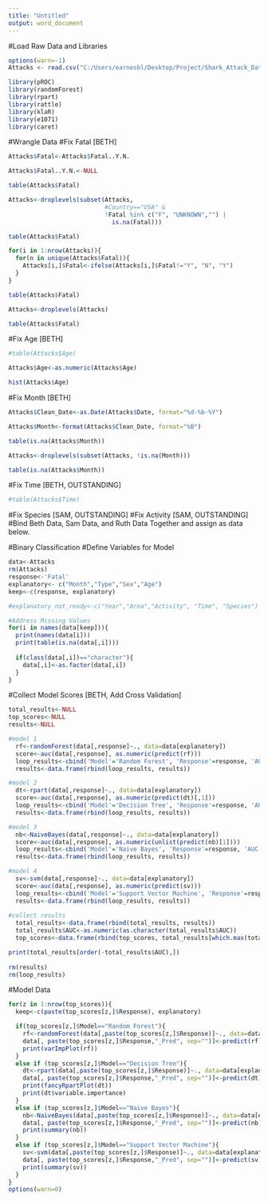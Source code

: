 ---
title: "Untitled"
output: word_document
---

#Load Raw Data and Libraries
```{r,echo=FALSE}
options(warn=-1)
Attacks <- read.csv("C:/Users/earnesbl/Desktop/Project/Shark_Attack_Data_4-7-2016.csv")

library(pROC)
library(randomForest)
library(rpart)
library(rattle)
library(klaR)
library(e1071)
library(caret)
```

#Wrangle Data
#Fix Fatal [BETH]
```{r,echo=FALSE}
Attacks$Fatal<-Attacks$Fatal..Y.N.

Attacks$Fatal..Y.N.<-NULL

table(Attacks$Fatal)

Attacks<-droplevels(subset(Attacks, 
                           #Country=="USA" &
                           !Fatal %in% c("F", "UNKNOWN","") | 
                             is.na(Fatal)))

table(Attacks$Fatal)

for(i in 1:nrow(Attacks)){
  for(n in unique(Attacks$Fatal)){
    Attacks[i,]$Fatal<-ifelse(Attacks[i,]$Fatal!="Y", "N", "Y") 
  }
}

table(Attacks$Fatal)

Attacks<-droplevels(Attacks)

table(Attacks$Fatal)
```
#Fix Age [BETH]
```{r,echo=FALSE}
#table(Attacks$Age)

Attacks$Age<-as.numeric(Attacks$Age)

hist(Attacks$Age)
```
#Fix Month [BETH]
```{r,echo=FALSE}
Attacks$Clean_Date<-as.Date(Attacks$Date, format="%d-%b-%Y")

Attacks$Month<-format(Attacks$Clean_Date, format="%B")

table(is.na(Attacks$Month))

Attacks<-droplevels(subset(Attacks, !is.na(Month)))

table(is.na(Attacks$Month))
```
#Fix Time [BETH, OUTSTANDING] 
```{r,echo=FALSE}
#table(Attacks$Time)
```
#Fix Species [SAM, OUTSTANDING]
#Fix Activity [SAM, OUTSTANDING]
#Bind Beth Data, Sam Data, and Ruth Data Together and assign as data below. 

#Binary Classification
#Define Variables for Model
```{r,echo=FALSE}
data<-Attacks
rm(Attacks)
response<-'Fatal'
explanatory<- c("Month","Type","Sex","Age")
keep<-c(response, explanatory)

#explanatory_not_ready<-c("Year","Area","Activity", "Time", "Species")

#Address Missing Values
for(i in names(data[keep])){
  print(names(data[i]))
  print(table(is.na(data[,i])))
 
  if(class(data[,i])=="character"){
    data[,i]<-as.factor(data[,i])
  }
}
```
#Collect Model Scores [BETH, Add Cross Validation]
```{r,echo=FALSE}
total_results<-NULL
top_scores<-NULL
results<-NULL

#model 1
  rf<-randomForest(data[,response]~., data=data[explanatory])
  score<-auc(data[,response], as.numeric(predict(rf)))
  loop_results<-cbind('Model'='Random Forest', 'Response'=response, 'AUC'=score)
  results<-data.frame(rbind(loop_results, results))

#model 2
  dt<-rpart(data[,response]~., data=data[explanatory])
  score<-auc(data[,response], as.numeric(predict(dt)[,1]))
  loop_results<-cbind('Model'='Decision Tree', 'Response'=response, 'AUC'=score)
  results<-data.frame(rbind(loop_results, results))

#model 3
  nb<-NaiveBayes(data[,response]~., data=data[explanatory])
  score<-auc(data[,response], as.numeric(unlist(predict(nb)[1])))
  loop_results<-cbind('Model'='Naive Bayes', 'Response'=response, 'AUC'=score)
  results<-data.frame(rbind(loop_results, results))

#model 4
  sv<-svm(data[,response]~., data=data[explanatory])
  score<-auc(data[,response], as.numeric(predict(sv)))
  loop_results<-cbind('Model'='Support Vector Machine', 'Response'=response, 'AUC'=score)
  results<-data.frame(rbind(loop_results, results))  
  
#collect results
  total_results<-data.frame(rbind(total_results, results))
  total_results$AUC<-as.numeric(as.character(total_results$AUC))
  top_scores<-data.frame(rbind(top_scores, total_results[which.max(total_results$AUC),]))

print(total_results[order(-total_results$AUC),])
  
rm(results)
rm(loop_results)
```
#Model Data
```{r,echo=FALSE}
for(z in 1:nrow(top_scores)){
  keep<-c(paste(top_scores[z,]$Response), explanatory)

  if(top_scores[z,]$Model=="Random Forest"){
    rf<-randomForest(data[,paste(top_scores[z,]$Response)]~., data=data[explanatory])
    data[, paste(top_scores[z,]$Response,"_Pred", sep="")]<-predict(rf)
    print(varImpPlot(rf))
  }
  else if (top_scores[z,]$Model=="Decision Tree"){
    dt<-rpart(data[,paste(top_scores[z,]$Response)]~., data=data[explanatory])
    data[, paste(top_scores[z,]$Response,"_Pred", sep="")]<-predict(dt)[,1]
    print(fancyRpartPlot(dt))
    print(dt$variable.importance)
  }
  else if (top_scores[z,]$Model=="Naive Bayes"){
    nb<-NaiveBayes(data[,paste(top_scores[z,]$Response)]~., data=data[explanatory])
    data[, paste(top_scores[z,]$Response,"_Pred", sep="")]<-predict(nb)[1]
    print(summary(nb))
  }
  else if (top_scores[z,]$Model=="Support Vector Machine"){
    sv<-svm(data[,paste(top_scores[z,]$Response)]~., data=data[explanatory])
    data[, paste(top_scores[z,]$Response,"_Pred", sep="")]<-predict(sv)
    print(summary(sv))
  }
}
options(warn=0)
```

